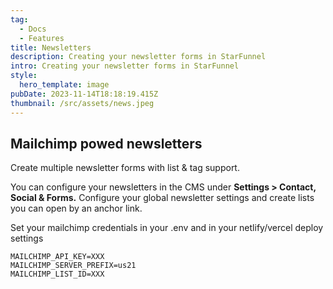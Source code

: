 ```yaml
---
tag:
  - Docs
  - Features
title: Newsletters
description: Creating your newsletter forms in StarFunnel
intro: Creating your newsletter forms in StarFunnel
style:
  hero_template: image
pubDate: 2023-11-14T18:18:19.415Z
thumbnail: /src/assets/news.jpeg
---
```

## Mailchimp powed newsletters

Create multiple newsletter forms with list & tag support.

You can configure your newsletters in the CMS under **Settings > Contact, Social & Forms.** Configure your global newsletter settings and create lists you can open by an anchor link.

Set your mailchimp credentials in your .env and in your netlify/vercel deploy settings

```
MAILCHIMP_API_KEY=XXX
MAILCHIMP_SERVER_PREFIX=us21	
MAILCHIMP_LIST_ID=XXX
```




